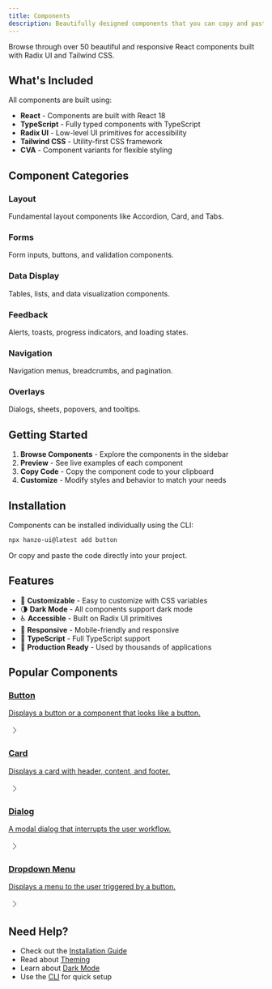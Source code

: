 ```yaml
---
title: Components
description: Beautifully designed components that you can copy and paste into your apps. Accessible. Customizable. Open Source.
---
```


Browse through over 50 beautiful and responsive React components built with Radix UI and Tailwind CSS.

## What's Included

All components are built using:

- **React** - Components are built with React 18
- **TypeScript** - Fully typed components with TypeScript
- **Radix UI** - Low-level UI primitives for accessibility
- **Tailwind CSS** - Utility-first CSS framework
- **CVA** - Component variants for flexible styling

## Component Categories

<div className="grid gap-4 md:grid-cols-2 lg:grid-cols-3">
  <div className="rounded-lg border bg-card p-4">
    <h3 className="font-semibold">Layout</h3>
    <p className="text-sm text-muted-foreground">
      Fundamental layout components like Accordion, Card, and Tabs.
    </p>
  </div>
  <div className="rounded-lg border bg-card p-4">
    <h3 className="font-semibold">Forms</h3>
    <p className="text-sm text-muted-foreground">
      Form inputs, buttons, and validation components.
    </p>
  </div>
  <div className="rounded-lg border bg-card p-4">
    <h3 className="font-semibold">Data Display</h3>
    <p className="text-sm text-muted-foreground">
      Tables, lists, and data visualization components.
    </p>
  </div>
  <div className="rounded-lg border bg-card p-4">
    <h3 className="font-semibold">Feedback</h3>
    <p className="text-sm text-muted-foreground">
      Alerts, toasts, progress indicators, and loading states.
    </p>
  </div>
  <div className="rounded-lg border bg-card p-4">
    <h3 className="font-semibold">Navigation</h3>
    <p className="text-sm text-muted-foreground">
      Navigation menus, breadcrumbs, and pagination.
    </p>
  </div>
  <div className="rounded-lg border bg-card p-4">
    <h3 className="font-semibold">Overlays</h3>
    <p className="text-sm text-muted-foreground">
      Dialogs, sheets, popovers, and tooltips.
    </p>
  </div>
</div>

## Getting Started

1. **Browse Components** - Explore the components in the sidebar
2. **Preview** - See live examples of each component
3. **Copy Code** - Copy the component code to your clipboard
4. **Customize** - Modify styles and behavior to match your needs

## Installation

Components can be installed individually using the CLI:

```bash
npx hanzo-ui@latest add button
```

Or copy and paste the code directly into your project.

## Features

- 🎨 **Customizable** - Easy to customize with CSS variables
- 🌗 **Dark Mode** - All components support dark mode
- ♿ **Accessible** - Built on Radix UI primitives
- 📱 **Responsive** - Mobile-friendly and responsive
- 🎯 **TypeScript** - Full TypeScript support
- 🚀 **Production Ready** - Used by thousands of applications

## Popular Components

<div className="grid gap-4 md:grid-cols-2">
  <a
    href="/docs/components/button"
    className="group flex items-center justify-between rounded-lg border p-4 hover:bg-accent"
  >
    <div>
      <h3 className="font-semibold">Button</h3>
      <p className="text-sm text-muted-foreground">
        Displays a button or a component that looks like a button.
      </p>
    </div>
    <svg
      xmlns="http://www.w3.org/2000/svg"
      width="24"
      height="24"
      viewBox="0 0 24 24"
      fill="none"
      stroke="currentColor"
      strokeWidth="2"
      strokeLinecap="round"
      strokeLinejoin="round"
      className="h-4 w-4 transition-transform group-hover:translate-x-1"
    >
      <path d="m9 18 6-6-6-6" />
    </svg>
  </a>
  <a
    href="/docs/components/card"
    className="group flex items-center justify-between rounded-lg border p-4 hover:bg-accent"
  >
    <div>
      <h3 className="font-semibold">Card</h3>
      <p className="text-sm text-muted-foreground">
        Displays a card with header, content, and footer.
      </p>
    </div>
    <svg
      xmlns="http://www.w3.org/2000/svg"
      width="24"
      height="24"
      viewBox="0 0 24 24"
      fill="none"
      stroke="currentColor"
      strokeWidth="2"
      strokeLinecap="round"
      strokeLinejoin="round"
      className="h-4 w-4 transition-transform group-hover:translate-x-1"
    >
      <path d="m9 18 6-6-6-6" />
    </svg>
  </a>
  <a
    href="/docs/components/dialog"
    className="group flex items-center justify-between rounded-lg border p-4 hover:bg-accent"
  >
    <div>
      <h3 className="font-semibold">Dialog</h3>
      <p className="text-sm text-muted-foreground">
        A modal dialog that interrupts the user workflow.
      </p>
    </div>
    <svg
      xmlns="http://www.w3.org/2000/svg"
      width="24"
      height="24"
      viewBox="0 0 24 24"
      fill="none"
      stroke="currentColor"
      strokeWidth="2"
      strokeLinecap="round"
      strokeLinejoin="round"
      className="h-4 w-4 transition-transform group-hover:translate-x-1"
    >
      <path d="m9 18 6-6-6-6" />
    </svg>
  </a>
  <a
    href="/docs/components/dropdown-menu"
    className="group flex items-center justify-between rounded-lg border p-4 hover:bg-accent"
  >
    <div>
      <h3 className="font-semibold">Dropdown Menu</h3>
      <p className="text-sm text-muted-foreground">
        Displays a menu to the user triggered by a button.
      </p>
    </div>
    <svg
      xmlns="http://www.w3.org/2000/svg"
      width="24"
      height="24"
      viewBox="0 0 24 24"
      fill="none"
      stroke="currentColor"
      strokeWidth="2"
      strokeLinecap="round"
      strokeLinejoin="round"
      className="h-4 w-4 transition-transform group-hover:translate-x-1"
    >
      <path d="m9 18 6-6-6-6" />
    </svg>
  </a>
</div>

## Need Help?

- Check out the [Installation Guide](/docs/installation)
- Read about [Theming](/docs/theming)
- Learn about [Dark Mode](/docs/dark-mode)
- Use the [CLI](/docs/cli) for quick setup
